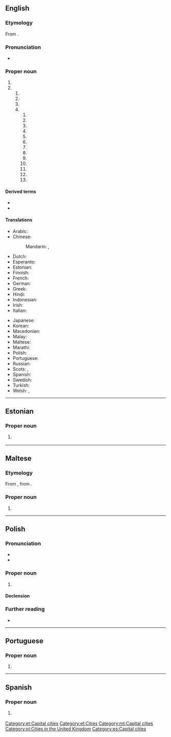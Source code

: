 ==English==
{{wp}}
{{swp|Belfast (disambiguation)}}

===Etymology===
From {{der|en|ga|Béal Feirste|lit=mouth of the {{w|River Farset}}}}.

===Pronunciation===
* {{a|UK}} {{IPA|/ˈbɛl.fæst/|/ˈbɛl.fɑːst/|lang=en}}

===Proper noun===
{{en-prop}}

# {{place|en|a=The capital and largest|city|of|c/Northern Ireland}}{{c|en|Capital cities}}
# {{place|en|place named for either the city in Northern Ireland or another place also named as such}} 
## {{place|en|suburb|of|city/Christchurch|c/New Zealand}}
## {{place|en|town|p/Mpumalanga|c/South Africa}}
## {{place|en|community|p/Prince Edward Island|c/Canada}}
## {{place|en|locale|c/US}}
### {{place|en|city|s/Maine}}
### {{place|en|town|s/New York}}
### {{place|en|township|county/Fulton County|s/Pennsylvania}}
### {{place|en|CDP|county/Northampton County|s/Pennsylvania}}
### {{place|en|township|s/Minnesota}}
### {{place|en|unincorporated community|s/California|;|named for the city in Maine}}
### {{place|en|unincorporated community|s/Georgia}}
### {{place|en|unincorporated community|s/Missouri}}
### {{place|en|unincorporated community|county/Clermont County|s/Ohio}}
### {{place|en|unincorporated community|county/Highland County|s/Ohio}}
### {{place|en|unincorporated community|s/Tennessee}}
### {{place|en|ghost town|s/Nebraska}}
### {{place|en|ghost town|county/Licking County|s/Ohio}}

====Derived terms====
* {{l|en|Belfast confetti}}
* {{l|en|Belfast sink}}

====Translations====
{{trans-top|capital of Northern Ireland}}
* Arabic: {{t|ar|بِلْفَاسْت|m}}
* Chinese:
*: Mandarin: {{t+|cmn|貝爾法斯特|sc=Hani}}, {{t+|cmn|贝尔法斯特|tr=Bèi'ěrfǎsītè|sc=Hani}}
* Dutch: {{t|nl|Belfast}}
* Esperanto: {{t|eo|Belfasto}}
* Estonian: {{t|et|Belfast}}
* Finnish: {{t+|fi|Belfast}}
* French: {{t+|fr|Belfast|m}}
* German: {{t+|de|Belfast|n}}
* Greek: {{t|el|Μπέλφαστ|m|sc=Grek}}
* Hindi: {{t|hi|बेलफ़ास्ट}}
* Indonesian: {{t|id|Belfast}}
* Irish: {{t|ga|Béal Feirste|m}}
* Italian: {{t|it|Belfast|f}}
{{trans-mid}}
* Japanese: {{t|ja|ベルファスト|tr=Berufasuto|sc=Jpan}}
* Korean: {{t+|ko|벨파스트|tr=Belpaseuteu|sc=Kore}}
* Macedonian: {{t|mk|Белфаст|m}}
* Malay: {{t|ms|Belfast}}
* Maltese: {{t|mt|Belfast}}
* Marathi: {{t|mr|बेल्फास्ट|n|tr=belfāsṭa|sc=Deva}}
* Polish: {{t+|pl|Belfast|m}}
* Portuguese: {{t+|pt|Belfast}}
* Russian: {{t+|ru|Бе́лфаст|m}}
* Scots: {{t|sco|Bilfawst}}, {{t|sco|Bilfaust}}
* Spanish: {{t+|es|Belfast}}
* Swedish: {{t+|sv|Belfast}}
* Turkish: {{t|tr|Belfast}}
* Welsh: {{t|cy|Belffast|m}}, {{t|cy|Melfast|f}}
{{trans-bottom}}
----

==Estonian==

===Proper noun===
{{head|et|proper noun}}

# {{l|en|Belfast}} {{gloss|capital of [[Northern Ireland]]}}

[[Category:et:Capital cities]]
[[Category:et:Cities]]

----

==Maltese==

===Etymology===
From {{der|mt|en|Belfast}}, from {{der|mt|ga|-}}.

===Proper noun===
{{head|mt|proper noun|g=m}}

# {{l|en|Belfast}}

[[Category:mt:Capital cities]]

----

==Polish==
{{wikipedia|lang=pl}}

===Pronunciation===
* {{pl-IPA}}
* {{audio|Pl-Belfast.ogg|audio|lang=pl}}

===Proper noun===
{{head|pl|proper noun|g=m}}

# {{l|en|Belfast}} {{gloss|capital of Northern Ireland}}

====Declension====
{{pl-decl-noun-m-in|tantum=s}}

===Further reading===
* {{R:PWN}}

[[Category:pl:Cities in the United Kingdom]]

----

==Portuguese==

===Proper noun===
{{pt-proper noun|f}}

# {{place|pt|capital city|c/Northern Ireland|t1=Belfast}}

----

==Spanish==
{{wikipedia|lang=es}}

===Proper noun===
{{es-proper noun}}

# {{l|en|Belfast}} {{gloss|capital of Northern Ireland}}

[[Category:es:Capital cities]]